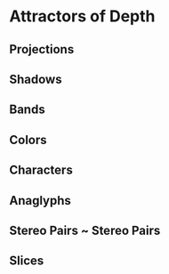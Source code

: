 # Attractors of Depth 

## Projections

## Shadows

## Bands

## Colors 

## Characters

## Anaglyphs

## Stereo Pairs ~ Stereo Pairs

## Slices 